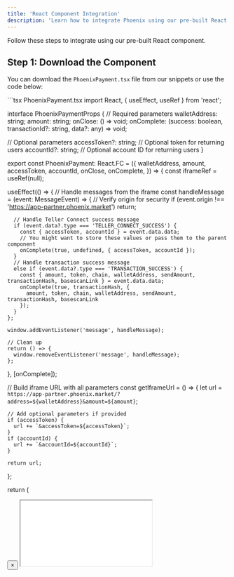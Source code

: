 ```yaml
---
title: 'React Component Integration'
description: 'Learn how to integrate Phoenix using our pre-built React component'
---
```


Follow these steps to integrate using our pre-built React component.

## Step 1: Download the Component

You can download the `PhoenixPayment.tsx` file from our snippets or use the code below:

<CodeGroup>
```tsx PhoenixPayment.tsx
import React, { useEffect, useRef } from 'react';

interface PhoenixPaymentProps {
  // Required parameters
  walletAddress: string;
  amount: string;
  onClose: () => void;
  onComplete: (success: boolean, transactionId?: string, data?: any) => void;
  
  // Optional parameters
  accessToken?: string; // Optional token for returning users
  accountId?: string; // Optional account ID for returning users
}

export const PhoenixPayment: React.FC<PhoenixPaymentProps> = ({
  walletAddress,
  amount,
  accessToken,
  accountId,
  onClose,
  onComplete,
}) => {
  const iframeRef = useRef<HTMLIFrameElement>(null);

  useEffect(() => {
    // Handle messages from the iframe
    const handleMessage = (event: MessageEvent) => {
      // Verify origin for security
      if (event.origin !== 'https://app-partner.phoenix.market') return;
      
      // Handle Teller Connect success message
      if (event.data?.type === 'TELLER_CONNECT_SUCCESS') {
        const { accessToken, accountId } = event.data.data;
        // You might want to store these values or pass them to the parent component
        onComplete(true, undefined, { accessToken, accountId });
      }
      // Handle transaction success message
      else if (event.data?.type === 'TRANSACTION_SUCCESS') {
        const { amount, token, chain, walletAddress, sendAmount, transactionHash, basescanLink } = event.data.data;
        onComplete(true, transactionHash, { 
          amount, token, chain, walletAddress, sendAmount, transactionHash, basescanLink 
        });
      }
    };

    window.addEventListener('message', handleMessage);
    
    // Clean up
    return () => {
      window.removeEventListener('message', handleMessage);
    };
  }, [onComplete]);

  // Build iframe URL with all parameters
  const getIframeUrl = () => {
    let url = `https://app-partner.phoenix.market/?address=${walletAddress}&amount=${amount}`;
    
    // Add optional parameters if provided
    if (accessToken) {
      url += `&accessToken=${accessToken}`;
    }
    if (accountId) {
      url += `&accountId=${accountId}`;
    }
    
    return url;
  };

  return (
    <div className="phoenix-payment-container">
      <div className="payment-overlay">
        <div className="payment-modal">
          <button 
            className="close-button" 
            onClick={onClose}
            aria-label="Close payment window"
          >
            &times;
          </button>
          <iframe
            ref={iframeRef}
            src={getIframeUrl()}
            className="teller-iframe"
            title="Phoenix Payment"
            allow="clipboard-write"
          />
        </div>
      </div>
      <style>{`
        .phoenix-payment-container {
          position: fixed;
          top: 0;
          left: 0;
          width: 100%;
          height: 100%;
          z-index: 1000;
        }
        
        .payment-overlay {
          position: absolute;
          top: 0;
          left: 0;
          width: 100%;
          height: 100%;
          background-color: rgba(0, 0, 0, 0.5);
          display: flex;
          justify-content: center;
          align-items: center;
        }
        
        .payment-modal {
          position: relative;
          background-color: white;
          border-radius: 12px;
          padding: 20px;
          box-shadow: 0 4px 16px rgba(0, 0, 0, 0.2);
        }
        
        .close-button {
          position: absolute;
          top: -15px;
          right: -15px;
          background-color: #333;
          color: white;
          border: none;
          border-radius: 50%;
          width: 30px;
          height: 30px;
          font-size: 18px;
          cursor: pointer;
          display: flex;
          align-items: center;
          justify-content: center;
          z-index: 1;
        }
        
        .teller-iframe {
          width: 350px;
          height: 600px;
          border: none;
          border-radius: 8px;
          box-shadow: 0 2px 8px rgba(0, 0, 0, 0.08);
        }
      `}</style>
    </div>
  );
};

export default PhoenixPayment;
```
</CodeGroup>

Save this file to your project's component directory, for example:

```
/src/components/PhoenixPayment.tsx
```

<Info>
  The component includes all necessary styling internally via the `<style>` tag, so you don't need to add any additional CSS.
</Info>

## Step 2: Implement the Component

Follow these steps to implement the component in your application:

### Step 2.1: Import the Component

```tsx
import { PhoenixPayment } from './components/PhoenixPayment';
```

### Step 2.2: Prepare Required and Optional Parameters

Before adding the component, you need to collect the following information:

#### Required Parameters
- `walletAddress`: The Ethereum wallet address where USDC will be sent
- `amount`: The amount in USD to convert to USDC
- `onClose`: Function to handle when the user closes the payment modal
- `onComplete`: Callback function to handle payment completion events

#### Optional Parameters (for returning users)
- `accessToken`: Access token obtained from a previous session
- `accountId`: Account ID obtained from a previous session

You should create form inputs in your UI to collect the required information:

```tsx
// Example of collecting user input
const [walletAddress, setWalletAddress] = useState('');
const [amount, setAmount] = useState('');

// Optional: For returning users
const [accessToken, setAccessToken] = useState(localStorage.getItem('phoenix_access_token') || '');
const [accountId, setAccountId] = useState(localStorage.getItem('phoenix_account_id') || '');
```

### Step 2.3: Add the Component to Your JSX

Once you have collected these values, you can pass them to the PhoenixPayment component:

```tsx
<PhoenixPayment 
  walletAddress={walletAddress}
  amount={amount}
  accessToken={accessToken} // Optional
  accountId={accountId} // Optional
  onClose={() => setShowPayment(false)}
  onComplete={handlePaymentComplete}
/>
```

### Step 2.4: Handle Payment Completion

The `onComplete` callback now receives additional data depending on the type of completion:

```tsx
const handlePaymentComplete = (success, transactionId, data) => {
  if (success) {
    // For Teller connection success
    if (data?.accessToken && data?.accountId) {
      console.log('Teller connection successful:', data);
      
      // Store tokens for future use if desired
      localStorage.setItem('phoenix_access_token', data.accessToken);
      localStorage.setItem('phoenix_account_id', data.accountId);
      
      // You might want to update your UI to show connected status
    }
    // For transaction success
    else if (data?.transactionHash) {
      console.log('Transaction successful:', data);
      
      // Transaction details available in data:
      // - amount: The USD amount
      // - token: The token received (e.g., "USDC")
      // - chain: The blockchain (e.g., "Base")
      // - walletAddress: The receiving wallet address
      // - sendAmount: The amount of tokens sent
      // - transactionHash: The blockchain transaction hash
      // - basescanLink: Link to view the transaction on Basescan
      
      // You might want to redirect to a success page or show transaction details
    }
  } else {
    console.log('Payment failed or cancelled');
  }
  
  setShowPayment(false);
};
```

## Full Implementation Example

Here's a complete example showing how all the pieces fit together:

```tsx
import { useState, useEffect } from 'react';
import { PhoenixPayment } from './components/PhoenixPayment';

function PaymentPage() {
  const [walletAddress, setWalletAddress] = useState('');
  const [amount, setAmount] = useState('');
  const [showPayment, setShowPayment] = useState(false);
  
  // Get stored credentials for returning users (if available)
  const [accessToken, setAccessToken] = useState('');
  const [accountId, setAccountId] = useState('');
  
  // Load stored credentials on component mount
  useEffect(() => {
    const storedToken = localStorage.getItem('phoenix_access_token');
    const storedAccountId = localStorage.getItem('phoenix_account_id');
    
    if (storedToken) setAccessToken(storedToken);
    if (storedAccountId) setAccountId(storedAccountId);
  }, []);
  
  const handlePaymentComplete = (success, transactionId, data) => {
    if (success) {
      // For Teller connection success
      if (data?.accessToken && data?.accountId) {
        setAccessToken(data.accessToken);
        setAccountId(data.accountId);
        
        // Store for future use
        localStorage.setItem('phoenix_access_token', data.accessToken);
        localStorage.setItem('phoenix_account_id', data.accountId);
        
        console.log('Bank account connected successfully');
      }
      // For transaction success
      else if (data?.transactionHash) {
        console.log(`Transaction successful: ${data.transactionHash}`);
        console.log(`Amount: $${data.amount} ${data.token} on ${data.chain}`);
        console.log(`Transaction link: ${data.basescanLink}`);
        
        // Show success message or redirect
      }
    } else {
      console.log('Payment failed or cancelled');
    }
    
    setShowPayment(false);
  };
  
  return (
    <>
      {/* Form to collect wallet address and amount */}
      <div>
        <label htmlFor="wallet">Wallet Address:</label>
        <input
          id="wallet"
          type="text"
          value={walletAddress}
          onChange={(e) => setWalletAddress(e.target.value)}
          placeholder="0x..."
        />
      </div>
      <div>
        <label htmlFor="amount">Amount (USD):</label>
        <input
          id="amount"
          type="number"
          value={amount}
          onChange={(e) => setAmount(e.target.value)}
          placeholder="100"
        />
      </div>
      
      <button onClick={() => setShowPayment(true)}>
        Make Payment
      </button>
      
      {showPayment && (
        <PhoenixPayment 
          walletAddress={walletAddress}
          amount={amount}
          accessToken={accessToken}
          accountId={accountId}
          onClose={() => setShowPayment(false)}
          onComplete={handlePaymentComplete}
        />
      )}
    </>
  );
} 